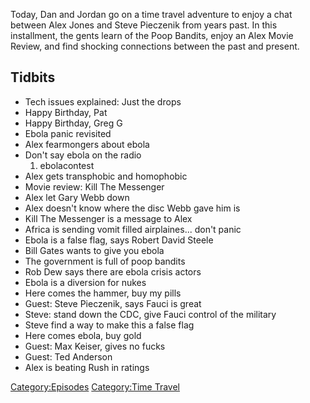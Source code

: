 {{DEFAULTSORT:
    #_EPISODE_0535:October 16, 2014
}}{{Episode
    | title           = October 16, 2014
    | caption         = Listen to this episode on [https://knowledgefight.libsyn.com/535-october-16-2014 Libsyn] [https://open.spotify.com/episode/4s9jMiAIYI14GyVGfJLHRl Spotify], Read the [[Transcript/535: October 16, 2014|Unofficial Transcript]], View discussion on [https://reddit.com/lt76do Reddit]
    | episodeNumber   = 535
    | length          = 01:23:33
    | airDate         = February 26, 2021
    | coverageDate    = October 16, 2014
    | episodeType     = [[:Category:Time Travel|Time Travel]]
    | appearance      = [[Gary Webb]], [[Robert David Steele]], [[Bill Gates]], [[Rob Dew]], [[Steve Pieczenik]], [[Anthony Fauci]], [[Max Keiser]], [[Rush Limbaugh]]
    | previousEpisode = [[534: February 19, 2021]]
    | nextEpisode     = [[536: February 28, 2021]]
}}

{{Stub}}

Today, Dan and Jordan go on a time travel adventure to enjoy a chat between Alex Jones and Steve Pieczenik from years past. In this installment, the gents learn of the Poop Bandits, enjoy an Alex Movie Review, and find shocking connections between the past and present.

==Tidbits==

*Tech issues explained: Just the drops
*Happy Birthday, Pat
*Happy Birthday, Greg G
*Ebola panic revisited
*Alex fearmongers about ebola
*Don't say ebola on the radio
*#ebolacontest
*Alex gets transphobic and homophobic
*Movie review: Kill The Messenger
*Alex let Gary Webb down
*Alex doesn't know where the disc Webb gave him is
*Kill The Messenger is a message to Alex
*Africa is sending vomit filled airplaines... don't panic
*Ebola is a false flag, says Robert David Steele
*Bill Gates wants to give you ebola
*The government is full of poop bandits
*Rob Dew says there are ebola crisis actors
*Ebola is a diversion for nukes
*Here comes the hammer, buy my pills
*Guest: Steve Pieczenik, says Fauci is great
*Steve: stand down the CDC, give Fauci control of the military
*Steve find a way to make this a false flag
*Here comes ebola, buy gold
*Guest: Max Keiser, gives no fucks
*Guest: Ted Anderson
*Alex is beating Rush in ratings

[[Category:Episodes]]
[[Category:Time Travel]]
